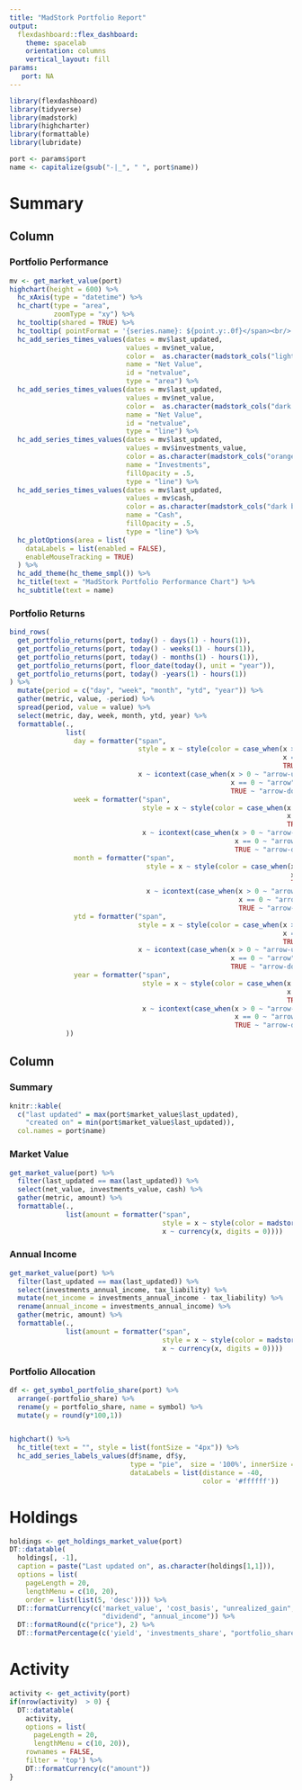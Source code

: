 ```yaml
---
title: "MadStork Portfolio Report"
output: 
  flexdashboard::flex_dashboard:
    theme: spacelab
    orientation: columns
    vertical_layout: fill
params:
   port: NA
---    
```



```r
library(flexdashboard)
library(tidyverse)
library(madstork)
library(highcharter)
library(formattable)
library(lubridate)

port <- params$port
name <- capitalize(gsub("-|_", " ", port$name))
```


Summary
=====================================  


Column {data-width=700}
-----------------------------------------------------------------------

### Portfolio Performance

```r

mv <- get_market_value(port)
highchart(height = 600) %>% 
  hc_xAxis(type = "datetime") %>%
  hc_chart(type = "area",
           zoomType = "xy") %>%
  hc_tooltip(shared = TRUE) %>% 
  hc_tooltip( pointFormat = '{series.name}: ${point.y:.0f}</span><br/>') %>%
  hc_add_series_times_values(dates = mv$last_updated,
                             values = mv$net_value,
                             color =  as.character(madstork_cols("light grey")),
                             name = "Net Value",
                             id = "netvalue",
                             type = "area") %>% 
  hc_add_series_times_values(dates = mv$last_updated,
                             values = mv$net_value,
                             color =  as.character(madstork_cols("dark grey")),
                             name = "Net Value",
                             id = "netvalue",
                             type = "line") %>% 
  hc_add_series_times_values(dates = mv$last_updated,
                             values = mv$investments_value,
                             color = as.character(madstork_cols("orange")),
                             name = "Investments",
                             fillOpacity = .5,
                             type = "line") %>%
  hc_add_series_times_values(dates = mv$last_updated,
                             values = mv$cash,
                             color = as.character(madstork_cols("dark blue")),
                             name = "Cash",
                             fillOpacity = .5,
                             type = "line") %>%
  hc_plotOptions(area = list(
    dataLabels = list(enabled = FALSE),
    enableMouseTracking = TRUE)
  ) %>% 
  hc_add_theme(hc_theme_smpl()) %>% 
  hc_title(text = "MadStork Portfolio Performance Chart") %>% 
  hc_subtitle(text = name)

```


### Portfolio Returns

```r

bind_rows(
  get_portfolio_returns(port, today() - days(1) - hours(1)),
  get_portfolio_returns(port, today() - weeks(1) - hours(1)),
  get_portfolio_returns(port, today() - months(1) - hours(1)),
  get_portfolio_returns(port, floor_date(today(), unit = "year")),
  get_portfolio_returns(port, today() -years(1) - hours(1))
) %>% 
  mutate(period = c("day", "week", "month", "ytd", "year")) %>% 
  gather(metric, value, -period) %>%
  spread(period, value = value) %>% 
  select(metric, day, week, month, ytd, year) %>% 
  formattable(.,
              list(
                day = formatter("span",
                                style = x ~ style(color = case_when(x > 0 ~ "green",
                                                                    x == 0 ~ "grey",
                                                                    TRUE ~ "red")),
                                x ~ icontext(case_when(x > 0 ~ "arrow-up",
                                                       x == 0 ~ "arrow", 
                                                       TRUE ~ "arrow-down"), percent(x))),
                week = formatter("span",
                                 style = x ~ style(color = case_when(x > 0 ~ "green",
                                                                     x == 0 ~ "grey",
                                                                     TRUE ~ "red")),
                                 x ~ icontext(case_when(x > 0 ~ "arrow-up",
                                                        x == 0 ~ "arrow", 
                                                        TRUE ~ "arrow-down"), percent(x))),
                month = formatter("span",
                                  style = x ~ style(color = case_when(x > 0 ~ "green",
                                                                      x == 0 ~ "grey",
                                                                      TRUE ~ "red")),
                                  x ~ icontext(case_when(x > 0 ~ "arrow-up",
                                                         x == 0 ~ "arrow", 
                                                         TRUE ~ "arrow-down"), percent(x))),
                ytd = formatter("span",
                                style = x ~ style(color = case_when(x > 0 ~ "green",
                                                                    x == 0 ~ "grey",
                                                                    TRUE ~ "red")),
                                x ~ icontext(case_when(x > 0 ~ "arrow-up",
                                                       x == 0 ~ "arrow", 
                                                       TRUE ~ "arrow-down"), percent(x))),
                year = formatter("span",
                                 style = x ~ style(color = case_when(x > 0 ~ "green",
                                                                     x == 0 ~ "grey",
                                                                     TRUE ~ "red")),
                                 x ~ icontext(case_when(x > 0 ~ "arrow-up",
                                                        x == 0 ~ "arrow", 
                                                        TRUE ~ "arrow-down"), percent(x)))
              ))

```



Column {data-width=300}
-----------------------------------------------------------------------

### Summary

```r
knitr::kable(
  c("last updated" = max(port$market_value$last_updated),
    "created on" = min(port$market_value$last_updated)),
  col.names = port$name)
```


### Market Value

```r
get_market_value(port) %>% 
  filter(last_updated == max(last_updated)) %>% 
  select(net_value, investments_value, cash) %>%
  gather(metric, amount) %>% 
  formattable(.,
              list(amount = formatter("span",
                                      style = x ~ style(color = madstork_cols("dark blue"), font.weight = "bold"),
                                      x ~ currency(x, digits = 0))))
```


### Annual Income

```r
get_market_value(port) %>% 
  filter(last_updated == max(last_updated)) %>% 
  select(investments_annual_income, tax_liability) %>%
  mutate(net_income = investments_annual_income - tax_liability) %>% 
  rename(annual_income = investments_annual_income) %>% 
  gather(metric, amount) %>% 
  formattable(.,
              list(amount = formatter("span",
                                      style = x ~ style(color = madstork_cols("orange"), font.weight = "bold"),
                                      x ~ currency(x, digits = 0))))
```


### Portfolio Allocation

```r

df <- get_symbol_portfolio_share(port) %>% 
  arrange(-portfolio_share) %>% 
  rename(y = portfolio_share, name = symbol) %>% 
  mutate(y = round(y*100,1))


highchart() %>%
  hc_title(text = "", style = list(fontSize = "4px")) %>% 
  hc_add_series_labels_values(df$name, df$y,
                              type = "pie",  size = '100%', innerSize = "50%",
                              dataLabels = list(distance = -40, 
                                                color = '#ffffff'))
```


Holdings
=====================================  

```r
holdings <- get_holdings_market_value(port)
DT::datatable(
  holdings[, -1],
  caption = paste("Last updated on", as.character(holdings[1,1])),
  options = list(
    pageLength = 20,
    lengthMenu = c(10, 20),
    order = list(list(5, 'desc')))) %>%
  DT::formatCurrency(c('market_value', 'cost_basis', "unrealized_gain",
                       "dividend", "annual_income")) %>%
  DT::formatRound(c("price"), 2) %>% 
  DT::formatPercentage(c('yield', 'investments_share', "portfolio_share"), 2)

```


Activity
=====================================  

```r
activity <- get_activity(port)
if(nrow(activity)  > 0) {
  DT::datatable(
    activity,
    options = list(
      pageLength = 20,
      lengthMenu = c(10, 20)),
    rownames = FALSE,
    filter = 'top') %>% 
    DT::formatCurrency(c("amount"))
}

```

